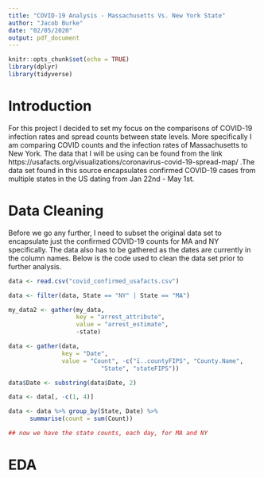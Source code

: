 ```yaml
---
title: "COVID-19 Analysis - Massachusetts Vs. New York State"
author: "Jacob Burke"
date: "02/05/2020"
output: pdf_document
---
```


```r
knitr::opts_chunk$set(echo = TRUE)
library(dplyr)
library(tidyverse)
```

# Introduction 

For this project I decided to set my focus on the comparisons of COVID-19 infection rates and spread counts between state levels. More specifically I am comparing COVID counts and the infection rates of Massachusetts to New York. The data that I will be using can be found from the link https://usafacts.org/visualizations/coronavirus-covid-19-spread-map/ .The data set found in this source encapsulates confirmed COVID-19 cases from multiple states in the US dating from Jan 22nd - May 1st. 


# Data Cleaning

Before we go any further, I need to subset the original data set to encapsulate just the confirmed COVID-19 counts for MA and NY specifically. The data also has to be gathered as the dates are currently in the column names. Below is the code used to clean the data set prior to further analysis. 

```r

data <- read.csv("covid_confirmed_usafacts.csv")

data <- filter(data, State == "NY" | State == "MA")

my_data2 <- gather(my_data,
                   key = "arrest_attribute",
                   value = "arrest_estimate",
                   -state)

data <- gather(data, 
               key = "Date", 
               value = "Count", -c("ï..countyFIPS", "County.Name", 
                          "State", "stateFIPS"))

data$Date <- substring(data$Date, 2)

data <- data[, -c(1, 4)]

data <- data %>% group_by(State, Date) %>%
      summarise(count = sum(Count))

## now we have the state counts, each day, for MA and NY
```

# EDA

